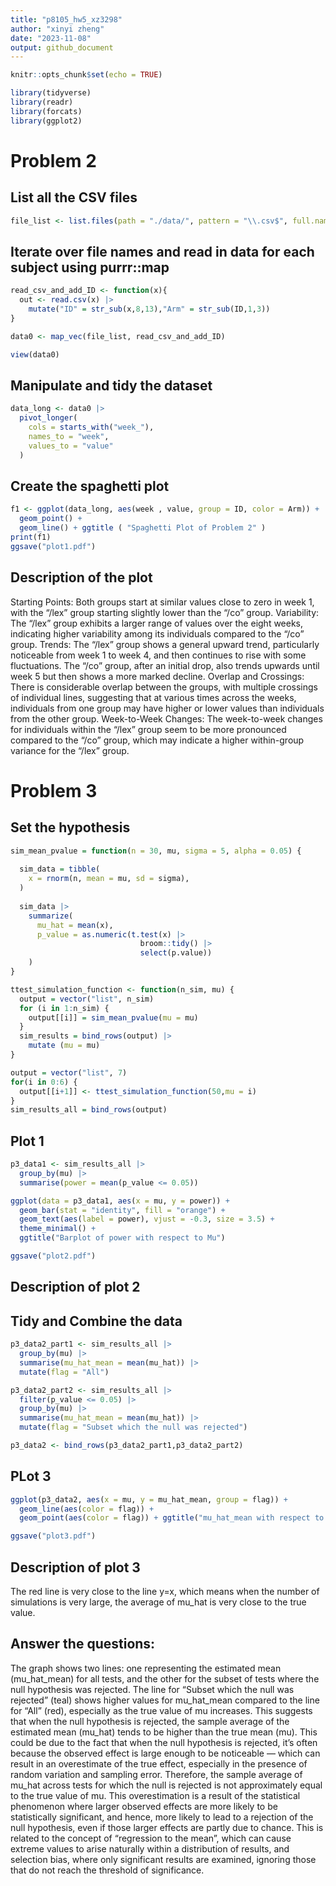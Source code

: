 ```yaml
---
title: "p8105_hw5_xz3298"
author: "xinyi zheng"
date: "2023-11-08"
output: github_document
---
```


```r
knitr::opts_chunk$set(echo = TRUE)
```

```r
library(tidyverse)
library(readr)
library(forcats)
library(ggplot2)
```

# Problem 2
## List all the CSV files
```r

file_list <- list.files(path = "./data/", pattern = "\\.csv$", full.names = TRUE)

```

## Iterate over file names and read in data for each subject using purrr::map
```r
read_csv_and_add_ID <- function(x){
  out <- read.csv(x) |> 
    mutate("ID" = str_sub(x,8,13),"Arm" = str_sub(ID,1,3))
}

data0 <- map_vec(file_list, read_csv_and_add_ID)

view(data0)
```

## Manipulate and tidy the dataset
```r
data_long <- data0 |> 
  pivot_longer(
    cols = starts_with("week_"), 
    names_to = "week", 
    values_to = "value"
  ) 
```

## Create the spaghetti plot
```r
f1 <- ggplot(data_long, aes(week , value, group = ID, color = Arm)) + 
  geom_point() + 
  geom_line() + ggtitle ( "Spaghetti Plot of Problem 2" )
print(f1)
ggsave("plot1.pdf")
```
## Description of the plot

Starting Points: Both groups start at similar values close to zero in week 1, with the "/lex" group starting slightly lower than the "/co" group.
Variability: The "/lex" group exhibits a larger range of values over the eight weeks, indicating higher variability among its individuals compared to the "/co" group.
Trends: The "/lex" group shows a general upward trend, particularly noticeable from week 1 to week 4, and then continues to rise with some fluctuations. The "/co" group, after an initial drop, also trends upwards until week 5 but then shows a more marked decline.
Overlap and Crossings: There is considerable overlap between the groups, with multiple crossings of individual lines, suggesting that at various times across the weeks, individuals from one group may have higher or lower values than individuals from the other group.
Week-to-Week Changes: The week-to-week changes for individuals within the "/lex" group seem to be more pronounced compared to the "/co" group, which may indicate a higher within-group variance for the "/lex" group.


# Problem 3
## Set the hypothesis
```r
sim_mean_pvalue = function(n = 30, mu, sigma = 5, alpha = 0.05) {
  
  sim_data = tibble(
    x = rnorm(n, mean = mu, sd = sigma),
  )
  
  sim_data |> 
    summarize(
      mu_hat = mean(x),
      p_value = as.numeric(t.test(x) |> 
                             broom::tidy() |> 
                             select(p.value))
    )
}

ttest_simulation_function <- function(n_sim, mu) {
  output = vector("list", n_sim)
  for (i in 1:n_sim) {
    output[[i]] = sim_mean_pvalue(mu = mu)
  }
  sim_results = bind_rows(output) |> 
    mutate (mu = mu)
}

output = vector("list", 7)
for(i in 0:6) {
  output[[i+1]] <- ttest_simulation_function(50,mu = i)
}
sim_results_all = bind_rows(output)
```

## Plot 1
```r
p3_data1 <- sim_results_all |> 
  group_by(mu) |> 
  summarise(power = mean(p_value <= 0.05))

ggplot(data = p3_data1, aes(x = mu, y = power)) +
  geom_bar(stat = "identity", fill = "orange") +
  geom_text(aes(label = power), vjust = -0.3, size = 3.5) +
  theme_minimal() + 
  ggtitle("Barplot of power with respect to Mu")

ggsave("plot2.pdf")
```

## Description of plot 2



## Tidy and Combine the data
```r
p3_data2_part1 <- sim_results_all |> 
  group_by(mu) |> 
  summarise(mu_hat_mean = mean(mu_hat)) |> 
  mutate(flag = "All")

p3_data2_part2 <- sim_results_all |> 
  filter(p_value <= 0.05) |> 
  group_by(mu) |> 
  summarise(mu_hat_mean = mean(mu_hat)) |> 
  mutate(flag = "Subset which the null was rejected")

p3_data2 <- bind_rows(p3_data2_part1,p3_data2_part2)
```

## PLot 3
```r
ggplot(p3_data2, aes(x = mu, y = mu_hat_mean, group = flag)) +
  geom_line(aes(color = flag)) +
  geom_point(aes(color = flag)) + ggtitle("mu_hat_mean with respect to mu")

ggsave("plot3.pdf")

```
## Description of plot 3
The red line is very close to the line y=x, which means when the number of simulations is very large, the average of mu_hat is very close to the true value.  

## Answer the questions:
The graph shows two lines: one representing the estimated mean (mu_hat_mean) for all tests, and the other for the subset of tests where the null hypothesis was rejected.
The line for "Subset which the null was rejected" (teal) shows higher values for mu_hat_mean compared to the line for "All" (red), especially as the true value of mu increases. This suggests that when the null hypothesis is rejected, the sample average of the estimated mean (mu_hat) tends to be higher than the true mean (mu). This could be due to the fact that when the null hypothesis is rejected, it’s often because the observed effect is large enough to be noticeable — which can result in an overestimate of the true effect, especially in the presence of random variation and sampling error.
Therefore, the sample average of mu_hat across tests for which the null is rejected is not approximately equal to the true value of mu. This overestimation is a result of the statistical phenomenon where larger observed effects are more likely to be statistically significant, and hence, more likely to lead to a rejection of the null hypothesis, even if those larger effects are partly due to chance. This is related to the concept of "regression to the mean", which can cause extreme values to arise naturally within a distribution of results, and selection bias, where only significant results are examined, ignoring those that do not reach the threshold of significance.

